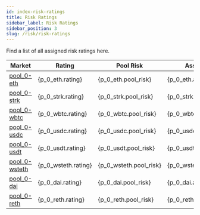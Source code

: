 ```yaml
---
id: index-risk-ratings
title: Risk Ratings
sidebar_label: Risk Ratings
sidebar_position: 3
slug: /risk/risk-ratings
---
```




Find a list of all assigned risk ratings here.


| **Market**                                    | **Rating**          | **Pool Risk**          | **Asset Risk**          | **Oracle Risk**          | **Market Risk**        | **Collateral Risk**          |
|-----------------------------------------------|---------------------|------------------------|-------------------------|------------------------- |---------------------------|------------------------------|
| [pool_0-eth](./risk-reports/pool_0-eth)       | {p_0_eth.rating}    | {p_0_eth.pool_risk}    | {p_0_eth.asset_risk}    | {p_0_eth.oracle_risk}    | {p_0_eth.market_risk}    | {p_0_eth.collateral_risk}    |
| [pool_0-strk](./risk-reports/pool_0-strk)     | {p_0_strk.rating}   | {p_0_strk.pool_risk}   | {p_0_strk.asset_risk}   | {p_0_strk.oracle_risk}   | {p_0_strk.market_risk}   | {p_0_strk.collateral_risk}   |
| [pool_0-wbtc](./risk-reports/pool_0-wbtc)     | {p_0_wbtc.rating}   | {p_0_wbtc.pool_risk}   | {p_0_wbtc.asset_risk}   | {p_0_wbtc.oracle_risk}   | {p_0_wbtc.market_risk}   | {p_0_wbtc.collateral_risk}   |
| [pool_0-usdc](./risk-reports/pool_0-usdc)     | {p_0_usdc.rating}   | {p_0_usdc.pool_risk}   | {p_0_usdc.asset_risk}   | {p_0_usdc.oracle_risk}   | {p_0_usdc.market_risk}   | {p_0_usdc.collateral_risk}   |
| [pool_0-usdt](./risk-reports/pool_0-usdt)     | {p_0_usdt.rating}   | {p_0_usdt.pool_risk}   | {p_0_usdt.asset_risk}   | {p_0_usdt.oracle_risk}   | {p_0_usdt.market_risk}   | {p_0_usdt.collateral_risk}   |
| [pool_0-wsteth](./risk-reports/pool_0-wsteth) | {p_0_wsteth.rating} | {p_0_wsteth.pool_risk} | {p_0_wsteth.asset_risk} | {p_0_wsteth.oracle_risk} | {p_0_wsteth.market_risk} | {p_0_wsteth.collateral_risk} |
| [pool_0-dai](./risk-reports/pool_0-dai)       | {p_0_dai.rating}    | {p_0_dai.pool_risk}    | {p_0_dai.asset_risk}    | {p_0_dai.oracle_risk}    | {p_0_dai.market_risk}    | {p_0_dai.collateral_risk}    |
| [pool_0-reth](./risk-reports/pool_0-reth)     | {p_0_reth.rating}   | {p_0_reth.pool_risk}   | {p_0_reth.asset_risk}   | {p_0_reth.oracle_risk}   | {p_0_reth.market_risk}   | {p_0_reth.collateral_risk}   |
